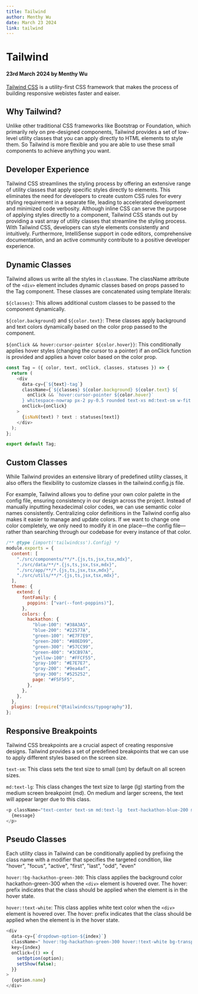 ```yaml
---
title: Tailwind
author: Menthy Wu
date: March 23 2024
link: tailwind
---
```


# Tailwind

#### 23rd March 2024 by Menthy Wu

[Tailwind CSS](https://tailwindcss.com/) is a utility-first CSS framework that makes the process of building responsive webistes faster and eaiser.

## Why Tailwind?

Unlike other traditional CSS frameworks like Bootstrap or Foundation, which primarily rely on pre-designed components, Tailwind provides a set of low-level utility classes that you can apply directly to HTML elements to style them. So Tailwind is more flexible and you are able to use these small components to achieve anything you want.

## Developer Experience

Tailwind CSS streamlines the styling process by offering an extensive range of utility classes that apply specific styles directly to elements. This eliminates the need for developers to create custom CSS rules for every styling requirement in a separate file, leading to accelerated development and minimized code verbosity. Although inline CSS can serve the purpose of applying styles directly to a component, Tailwind CSS stands out by providing a vast array of utility classes that streamline the styling process. With Tailwind CSS, developers can style elements consistently and intuitively. Furthermore, IntelliSense support in code editors, comprehensive documentation, and an active community contribute to a positive developer experience.

## Dynamic Classes

Tailwind allows us write all the styles in `className`. The className attribute of the `<div>` element includes dynamic classes based on props passed to the Tag component. These classes are concatenated using template literals:

`${classes}`: This allows additional custom classes to be passed to the component dynamically.

`${color.background}` and `${color.text}`: These classes apply background and text colors dynamically based on the color prop passed to the component.

`${onClick && hover:cursor-pointer ${color.hover}}`: This conditionally applies hover styles (changing the cursor to a pointer) if an onClick function is provided and applies a hover color based on the color prop.

```js title="src/components/dynamic/admin/Tag.jsx"
const Tag = ({ color, text, onClick, classes, statuses }) => {
  return (
    <div
      data-cy={`${text}-tag`}
      className={`${classes} ${color.background} ${color.text} ${
        onClick && `hover:cursor-pointer ${color.hover}`
      } whitespace-nowrap px-2 py-0.5 rounded text-xs md:text-sm w-fit m-0`}
      onClick={onClick}
    >
      {isNaN(text) ? text : statuses[text]}
    </div>
  );
};

export default Tag;
```

## Custom Classes

While Tailwind provides an extensive library of predefined utility classes, it also offers the flexibility to customize classes in the tailwind.config.js file.

For example, Tailwind allows you to define your own color palette in the config file, ensuring consistency in our design across the project. Instead of manually inputting hexadecimal color codes, we can use semantic color names consistently. Centralizing color definitions in the Tailwind config also makes it easier to manage and update colors. If we want to change one color completely, we only need to modify it in one place—the config file—rather than searching through our codebase for every instance of that color.

```js title="tailwind.config.js"
/** @type {import('tailwindcss').Config} */
module.exports = {
  content: [
    "./src/components/**/*.{js,ts,jsx,tsx,mdx}",
    "./src/data/**/*.{js,ts,jsx,tsx,mdx}",
    "./src/app/**/*.{js,ts,jsx,tsx,mdx}",
    "./src/utils/**/*.{js,ts,jsx,tsx,mdx}",
  ],
  theme: {
    extend: {
      fontFamily: {
        poppins: ["var(--font-poppins)"],
      },
      colors: {
        hackathon: {
          "blue-100": "#38A3A5",
          "blue-200": "#22577A",
          "green-100": "#E7F7E9",
          "green-200": "#80ED99",
          "green-300": "#57CC99",
          "green-400": "#3CB97A",
          "yellow-100": "#FFCF55",
          "gray-100": "#E7E7E7",
          "gray-200": "#9ea4af",
          "gray-300": "#525252",
          page: "#F5F5F5",
        },
      },
    },
  },
  plugins: [require("@tailwindcss/typography")],
};
```

## Responsive Breakpoints

Tailwind CSS breakpoints are a crucial aspect of creating responsive designs. Tailwind provides a set of predefined breakpoints that we can use to apply different styles based on the screen size.

`text-sm`: This class sets the text size to small (sm) by default on all screen sizes.

`md:text-lg`: This class changes the text size to large (lg) starting from the medium screen breakpoint (md). On medium and larger screens, the text will appear larger due to this class.

```js
<p className="text-center text-sm md:text-lg  text-hackathon-blue-200 m-0">
  {message}
</p>
```

## Pseudo Classes

Each utility class in Tailwind can be conditionally applied by prefixing the class name with a modifier that specifies the targeted condition, like "hover", "focus", "active", "first", "last", "odd", "even"

`hover:!bg-hackathon-green-300`: This class applies the background color hackathon-green-300 when the `<div>` element is hovered over. The hover: prefix indicates that the class should be applied when the element is in the hover state.

`hover:!text-white`: This class applies white text color when the `<div>` element is hovered over. The hover: prefix indicates that the class should be applied when the element is in the hover state.

```js title="src/components/dynamic/admin/services/Dropdown.jsx"
<div
  data-cy={`dropdown-option-${index}`}
  className=" hover:!bg-hackathon-green-300 hover:!text-white bg-transparent overflow-hidden px-3 py-1 last:rounded-b-lg"
  key={index}
  onClick={() => {
    setOption(option);
    setShow(false);
  }}
>
  {option.name}
</div>
```
